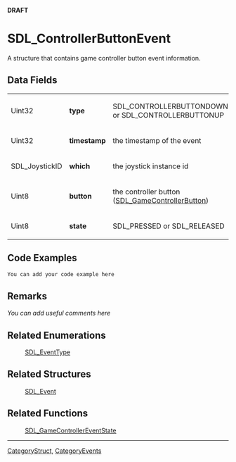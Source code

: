 <span color="red">'''DRAFT'''</span>

<!-- #*^*^*^*^*See http://wiki.libsdl.org/moin.cgi/SGStructures for details on editing this page*^*^*^*^* -->


= SDL_ControllerButtonEvent =
A structure that contains game controller button event information.




== Data Fields ==
{|
|Uint32
|'''type'''
|SDL_CONTROLLERBUTTONDOWN or SDL_CONTROLLERBUTTONUP
|-
|Uint32
|'''timestamp'''
|the timestamp of the event
|-
|SDL_JoystickID
|'''which'''
|the joystick instance id
|-
|Uint8
|'''button'''
|the controller button ([[SDL_GameControllerButton]])
|-
|Uint8
|'''state'''
|SDL_PRESSED or SDL_RELEASED
|}


== Code Examples ==
<syntaxhighlight lang='c++'>
You can add your code example here
</syntaxhighlight>

<!-- #Leave this section as-is unless you have a code example to put in.  In that case, replace You can add your code example here with your code example following the Style Guide instructions.  Leave the rest of the markup alone and delete this comment. -->


== Remarks ==
''You can add useful comments here''

<!-- #Leave this section as-is unless you have a remark to put in.  In that case, replace ''You can add useful comments here'' with your remark(s) following the Style Guide instructions.  Leave the rest of the markup alone and delete this comment. -->


== Related Enumerations ==
:[[SDL_EventType]]

== Related Structures ==
:[[SDL_Event]]

== Related Functions ==
:[[SDL_GameControllerEventState]]

----
[[CategoryStruct]], [[CategoryEvents]]
<!-- #See the Style Guide for instructions on editing the footer. -->
